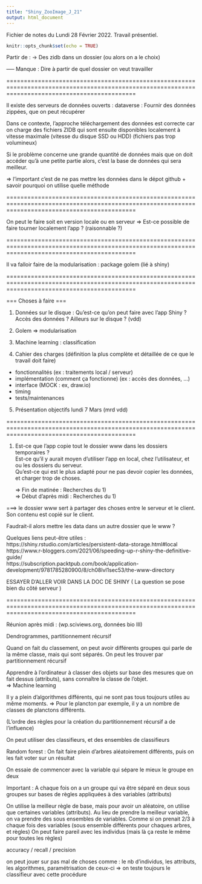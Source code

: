 ```yaml
---
title: "Shiny_ZooImage_J_21"
output: html_document
---
```


Fichier de notes du Lundi 28 Février 2022. Travail présentiel.

```r
knitr::opts_chunk$set(echo = TRUE)
```

Partir de :
-> Des zidb dans un dossier (ou alors on a le choix)

----- Manque : Dire à partir de quel dossier on veut travailler


=================================================================================================================================================

Il existe des serveurs de données ouverts : dataverse :
Fournir des données zippées, que on peut récupérer

Dans ce contexte, l'approche téléchargement des données est correcte car on charge des fichiers ZIDB qui sont ensuite disponibles localement à vitesse maximale (vitesse du disque SSD ou HDD) (fichiers pas trop volumineux)

Si le problème concerne une grande quantité de données mais que on doit accéder qu'à une petite partie alors, c'est la base de données qui sera meilleur.

=> l'important c'est de ne pas mettre les données dans le dépot github + savoir pourquoi on utilise quelle méthode

=================================================================================================================================================

On peut le faire soit en version locale ou en serveur
=> Est-ce possible de faire tourner localement l'app ? (raisonnable ?)

=================================================================================================================================================

Il va falloir faire de la modularisation : package golem (lié à shiny)

=================================================================================================================================================

=== Choses à faire ===

1) Données sur le disque : Qu'est-ce qu'on peut faire avec l'app Shiny ? Accès des données ? Ailleurs sur le disque ? (vdd)

2) Golem => modularisation

3) Machine learning : classification

4) Cahier des charges (définition la plus complète et détaillée de ce que le travail doit faire) \
- fonctionnalités (ex : traitements local / serveur) \
- implémentation (comment ça fonctionne) (ex : accès des données, ...) \
- interface (MOCK : ex, draw.io) \
- timing \
- tests/maintenances \

5) Présentation objectifs lundi 7 Mars (mrd vdd)

=================================================================================================================================================

1) Est-ce que l'app copie tout le dossier www dans les dossiers temporaires ? \
   Est-ce qu'il y aurait moyen d'utiliser l'app en local, chez l'utilisateur, et ou les dossiers du serveur. \
   Qu'est-ce qui est le plus adapté pour ne pas devoir copier les données, et charger trop de choses. \
   
   => Fin de matinée : Recherches du 1) \
   => Début d'après midi : Recherches du 1) \
   
===> le dossier www sert à partager des choses entre le serveur et le client. Son contenu est copié sur le client.

Faudrait-il alors mettre les data dans un autre dossier que le www ?

Quelques liens peut-être utiles : \
https://shiny.rstudio.com/articles/persistent-data-storage.html#local \
https://www.r-bloggers.com/2021/06/speeding-up-r-shiny-the-definitive-guide/ \
https://subscription.packtpub.com/book/application-development/9781785280900/8/ch08lvl1sec53/the-www-directory \


ESSAYER D'ALLER VOIR DANS LA DOC DE SHINY
( La question se pose bien du côté serveur )


=================================================================================================================================================

Réunion après midi :        (wp.sciviews.org, données bio III)

Dendrogrammes, partitionnement récursif

Quand on fait du classement, on peut avoir différents groupes qui parle de la même classe, mais qui sont séparés. On peut les trouver par partitionnement récursif

Apprendre à l'ordinateur à classer des objets sur base des mesures que on fait dessus (attributs), sans connaître la classe de l'objet. \
=> Machine learning

Il y a plein d'algorithmes différents, qui ne sont pas tous toujours utiles au même moments.
=> Pour le plancton par exemple, il y a un nombre de classes de planctons différents.

(L'ordre des règles pour la création du partitionnement récursif a de l'influence)

On peut utiliser des classifieurs, et des ensembles de classifieurs


Random forest : On fait faire plein d'arbres aléatoirement différents, puis on les fait voter sur un résultat

On essaie de commencer avec la variable qui sépare le mieux le groupe en deux


Important : A chaque fois on a un groupe qui va être séparé en deux sous groupes sur bases de règles appliquées à des variables (attributs)

On utilise la meilleur règle de base, mais pour avoir un aléatoire, on utilise que certaines variables (attributs).
Au lieu de prendre la meilleur variable, on va prendre des sous ensembles de variables.
Comme si on prenait 2/3 à chaque fois des variables (sous ensemble différents pour chaques arbres, et règles)
On peut faire pareil avec les individus (mais là ça reste le même pour toutes les règles)


accuracy / recall / precision


on peut jouer sur pas mal de choses comme : le nb d'individus, les attributs, les algorithmes, paramétrisation de ceux-ci
=> on teste toujours le classifieur avec cette procédure